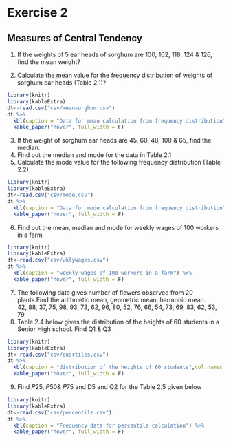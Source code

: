 # Exercise 2  
## Measures of Central Tendency  
1. If the weights of 5 ear heads of sorghum are 100, 102, 118, 124 & 126, find the mean weight?  

2. Calculate the mean value for the frequency distribution of weights of sorghum ear heads (Table 2.1)?  
```{r echo=FALSE,warning=FALSE,results='asis'}
library(knitr)
library(kableExtra)
dt<-read.csv("csv/meansorghum.csv")
dt %>%
  kbl(caption = "Data for mean calculation from frequency distribution",col.names = NULL) %>%
  kable_paper("hover", full_width = F)

```  
3. If the weight of sorghum ear heads are 45, 60, 48, 100 & 65, find the median.  
4. Find out the median and mode for the data in Table 2.1
5. Calculate the mode value for the following frequency distribution (Table 2.2)
```{r echo=FALSE,warning=FALSE,results='asis'}
library(knitr)
library(kableExtra)
dt<-read.csv("csv/mode.csv")
dt %>%
  kbl(caption = "Data for mode calculation from frequency distribution",col.names = NULL) %>%
  kable_paper("hover", full_width = F)

```  
6.  Find out the mean, median and mode for weekly wages of 100 workers in a farm  
```{r echo=FALSE,warning=FALSE,results='asis'}
library(knitr)
library(kableExtra)
dt<-read.csv("csv/wklywages.csv")
dt %>%
  kbl(caption = "weekly wages of 100 workers in a farm") %>%
  kable_paper("hover", full_width = F)

``` 
7.  The following data gives number of flowers observed from 20 plants.Find the arithmetic mean, geometric mean, harmonic mean.  
42, 88, 37, 75, 98, 93, 73, 62, 96, 80, 52, 76, 66, 54, 73, 69, 83, 62, 53, 79  
8. Table 2.4 below gives the distribution of the heights of 60 students in a Senior High school. Find Q1 & Q3  
```{r echo=FALSE,warning=FALSE,results='asis'}
library(knitr)
library(kableExtra)
dt<-read.csv("csv/quartiles.csv")
dt %>%
  kbl(caption = "distribution of the heights of 60 students",col.names = NULL) %>%
  kable_paper("hover", full_width = F)

```  
9. Find 𝑃25, 𝑃50& 𝑃75 and D5 and Q2 for the Table 2.5 given below
```{r echo=FALSE,warning=FALSE,results='asis'}
library(knitr)
library(kableExtra)
dt<-read.csv("csv/percentile.csv")
dt %>%
  kbl(caption = "Frequency data for percentile calculation") %>%
  kable_paper("hover", full_width = F)

```
